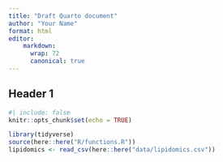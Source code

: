```yaml
---
title: "Draft Quarto document"
author: "Your Name"
format: html
editor:
    markdown: 
      wrap: 72
      canonical: true
---
```


## Header 1

```r
#| include: false
knitr::opts_chunk$set(echo = TRUE)

library(tidyverse)
source(here::here("R/functions.R"))
lipidomics <- read_csv(here::here("data/lipidomics.csv"))
```
